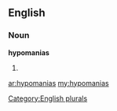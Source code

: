 ==English==

===Noun===
'''hypomanias'''

# {{plural of|[[hypomania]]}}

[[Category:English plurals]]

[[ar:hypomanias]]
[[my:hypomanias]]